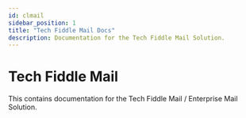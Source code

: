 ---
id: clmail
sidebar_position: 1
title: "Tech Fiddle Mail Docs"
description: Documentation for the Tech Fiddle Mail Solution.
---

# Tech Fiddle Mail

This contains documentation for the Tech Fiddle Mail / Enterprise Mail Solution.

<DocCardList />
